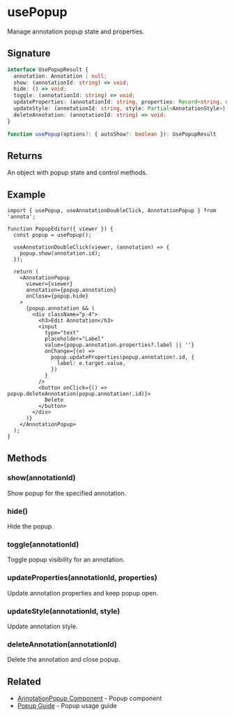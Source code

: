 # usePopup

Manage annotation popup state and properties.

## Signature

```typescript
interface UsePopupResult {
  annotation: Annotation | null;
  show: (annotationId: string) => void;
  hide: () => void;
  toggle: (annotationId: string) => void;
  updateProperties: (annotationId: string, properties: Record<string, unknown>) => void;
  updateStyle: (annotationId: string, style: Partial<AnnotationStyle>) => void;
  deleteAnnotation: (annotationId: string) => void;
}

function usePopup(options?: { autoShow?: boolean }): UsePopupResult
```

## Returns

An object with popup state and control methods.

## Example

```tsx
import { usePopup, useAnnotationDoubleClick, AnnotationPopup } from 'annota';

function PopupEditor({ viewer }) {
  const popup = usePopup();

  useAnnotationDoubleClick(viewer, (annotation) => {
    popup.show(annotation.id);
  });

  return (
    <AnnotationPopup
      viewer={viewer}
      annotation={popup.annotation}
      onClose={popup.hide}
    >
      {popup.annotation && (
        <div className="p-4">
          <h3>Edit Annotation</h3>
          <input
            type="text"
            placeholder="Label"
            value={popup.annotation.properties?.label || ''}
            onChange={(e) =>
              popup.updateProperties(popup.annotation!.id, {
                label: e.target.value,
              })
            }
          />
          <button onClick={() => popup.deleteAnnotation(popup.annotation!.id)}>
            Delete
          </button>
        </div>
      )}
    </AnnotationPopup>
  );
}
```

## Methods

### show(annotationId)
Show popup for the specified annotation.

### hide()
Hide the popup.

### toggle(annotationId)
Toggle popup visibility for an annotation.

### updateProperties(annotationId, properties)
Update annotation properties and keep popup open.

### updateStyle(annotationId, style)
Update annotation style.

### deleteAnnotation(annotationId)
Delete the annotation and close popup.

## Related

- [AnnotationPopup Component](/api/components#annotationpopup) - Popup component
- [Popup Guide](/docs/guides/popups) - Popup usage guide
